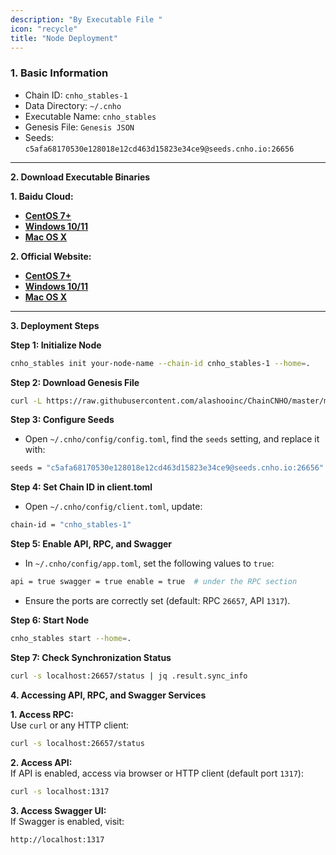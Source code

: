 ```yaml
---
description: "By Executable File "
icon: "recycle"
title: "Node Deployment"
---
```


### 1. Basic Information

- Chain ID: `cnho_stables-1`
- Data Directory: `~/.cnho`
- Executable Name: `cnho_stables`
- Genesis File: `Genesis JSON`
- Seeds:\
  `c5afa68170530e128018e12cd463d15823e34ce9@seeds.cnho.io:26656`

---

**2. Download Executable Binaries**

**1. Baidu Cloud:**

- [**CentOS 7\+**](https://pan.baidu.com/s/1X26In0sNUbBG1amppijAHw?pwd=jb22)
- [**Windows 10/11**](https://pan.baidu.com/s/1DMWUEgYCqGzsh8-kab3Xrg?pwd=7xcq)
- [**Mac OS X**](https://pan.baidu.com/s/1raKc3s7TgSMLpGmmnErurw?pwd=fg24)

**2. Official Website:**

- [**CentOS 7\+**](https://cnho.io/resource/ChainCNHO/cnho_stables1.0.0.bin)
- [**Windows 10/11**](https://cnho.io/resource/ChainCNHO/cnho_stables1.0.0.exe)
- [**Mac OS X**](https://cnho.io/resource/ChainCNHO/cnho_stables_mac1.0.0.bin)

---

**3. Deployment Steps**

**Step 1: Initialize Node**

```bash
cnho_stables init your-node-name --chain-id cnho_stables-1 --home=.
```

**Step 2: Download Genesis File**

```bash
curl -L https://raw.githubusercontent.com/alashooinc/ChainCNHO/master/mainnet/genesis.json > ~/.cnho/config/genesis.json
```

**Step 3: Configure Seeds**

- Open `~/.cnho/config/config.toml`, find the `seeds` setting, and replace it with:

```bash
seeds = "c5afa68170530e128018e12cd463d15823e34ce9@seeds.cnho.io:26656"
```

**Step 4: Set Chain ID in client.toml**

- Open `~/.cnho/config/client.toml`, update:

```bash
chain-id = "cnho_stables-1"
```

**Step 5: Enable API, RPC, and Swagger**

- In `~/.cnho/config/app.toml`, set the following values to `true`:

```bash
api = true swagger = true enable = true  # under the RPC section
```

- Ensure the ports are correctly set (default: RPC `26657`, API `1317`).

**Step 6: Start Node**

```bash
cnho_stables start --home=.
```

**Step 7: Check Synchronization Status**

```bash
curl -s localhost:26657/status | jq .result.sync_info
```

**4. Accessing API, RPC, and Swagger Services**

**1. Access RPC:**\
Use `curl` or any HTTP client:

```bash
curl -s localhost:26657/status
```

**2. Access API:**\
If API is enabled, access via browser or HTTP client (default port `1317`):

```bash
curl -s localhost:1317
```

**3. Access Swagger UI:**\
If Swagger is enabled, visit:

```bash
http://localhost:1317
```